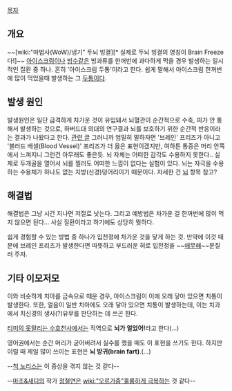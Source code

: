 [[목차]]
== 개요 ==

~~[wiki:"마법사(WoW)/냉기" 두뇌 빙결][* 실제로 두뇌 빙결의 영칭이 Brain Freeze다!]~~
[[아이스크림]]이나 [[빙수]]같은 빙과류를 한꺼번에 과다하게 먹을 경우 발생하는 일시적인 질환 중 하나. 흔히 '아이스크림 두통'이라고 한다. 쉽게 말해서 아이스크림 한꺼번에 많이 먹었을때 발생하는 그 [[두통]]이다. 

== 발생 원인 ==
발생원인은 일단 급격하게 차가운 것이 유입돼서 뇌혈관이 순간적으로 수축, 피가 안 통해서 발생하는 것으로, 하버드대 의대의 연구결과 뇌를 보호하기 위한 순간적 반응이라는 결과가 나왔다고 한다. [http://www.clinic.co.kr/bbs/colume/colume_view.asp?num=4537&page=11&querytype=&query= 관련 글] 그러니까 엄밀히 말하자면 '브레인' 프리즈가 아니고 '블러드 베셀(Blood Vessel)' 프리즈가 더 옳은 표현이겠지만, 여하튼 통증은 머리 안쪽에서 느껴지니 그런건 아무래도 좋은듯. 뇌 자체는 어떠한 감각도 수용하지 못한다.. 실제로 두개골을 열어서 뇌를 찔러도 어떠한 느낌이 없다는 실험이 있다. 뇌는 자극을 수용하는 수용체가 하나도 없는 지방(신경)덩어리이기 때문이다. 자세한 건 [[뇌]] 항목 참고?
== 해결법 ==
해결법은 그냥 시간 지나면 저절로 낫는다. 그리고 예방법은 차가운 걸 한꺼번에 많이 먹지 않으면 된다... 사실 질환이라고 하기에도 상당히 뭣하다.

쉽게 경험할 수 있는 방법 중 하나가 입천정에 차가운 것을 닿게 하는 것. 만약에 이것 때문에 브레인 프리즈가 발생한다면 따뜻하고 부드러운 혀로 입천정을 ~~[[애무]]해~~문질러 주자.

== 기타 이모저모 ==
이와 비슷하게 치아를 금속으로 때운 경우, 아이스크림이 이에 오래 닿아 있으면 치통이 발생한다. 또한, 얼음이 일반 치아에도 오래 닿아 있으면 치통이 발생하는데, 이는 치과에서 치신경의 생사(?)유무를 판단하는 데 쓰곤 한다.


[[티미의 못말리는 수호천사]]에서는 직역으로 '''뇌가 얼었어!'''라고 한다(...)

영어권에서는 순간 머리가 굳어버려서 실수를 했을 때도 이 표현을 쓰기도 한다. 하지만 이럴 때 제일 많이 쓰이는 표현은 '''뇌 방귀(brain fart)'''.(...)

--[[척 노리스]]는 이 증상을 겪지 않는 것 같다--

--[[마조&새디]]의 작가 [[정철연]]은 [[wiki:"오르가즘"훌륭하게 극복]]하는 것 같다--
